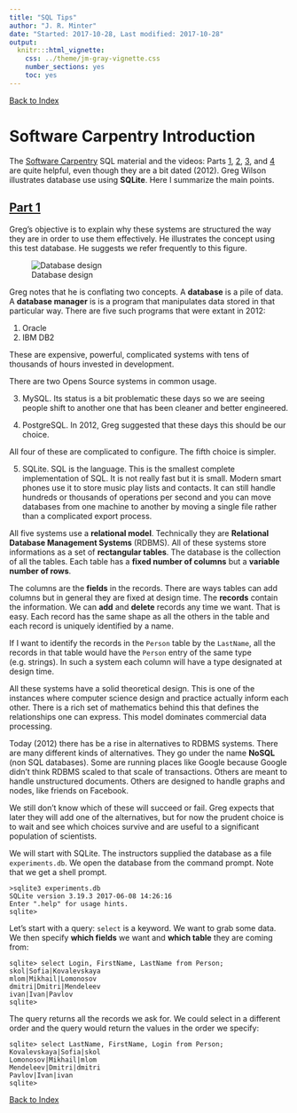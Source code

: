 ```yaml
---
title: "SQL Tips"
author: "J. R. Minter"
date: "Started: 2017-10-28, Last modified: 2017-10-28"
output:
  knitr:::html_vignette:
    css: ../theme/jm-gray-vignette.css
    number_sections: yes
    toc: yes
---
```


[Back to Index](../README.html)

# Software Carpentry Introduction

The
[Software Carpentry](https://swcarpentry.github.io/sql-novice-survey/)
SQL material and the videos: Parts 
[1](https://www.youtube.com/watch?v=Fw7s1qEfpn4),
[2](https://www.youtube.com/watch?v=74ADpklXo9c),
[3](https://www.youtube.com/watch?v=5u66tF5q3LA), and
[4](https://www.youtube.com/watch?v=JTN95fa_UrY)
are quite helpful, even though they are a bit dated (2012). Greg Wilson
illustrates database use using **SQLite**. Here I summarize the main
points.

## [Part 1](https://www.youtube.com/watch?v=Fw7s1qEfpn4)

Greg's objective is to explain why these systems are structured the way
they are in order to use them effectively. He illustrates the concept
using this test database. He suggests we refer frequently to this figure.

![Database design](./inc/png/database_tables.png)

Greg notes that he is conflating two concepts. A **database** is a pile
of data. A **database manager** is is a program that manipulates data
stored in that particular way. There are five such programs that were
extant in 2012:

1. Oracle
2. IBM DB2

These are expensive, powerful, complicated systems with tens of
thousands of hours invested in development.

There are two Opens Source systems in common usage.

3. MySQL. Its status is a bit problematic these days so we are seeing
people shift to another one that has been cleaner and better engineered.

4. PostgreSQL. In 2012, Greg suggested that these days this should be
our choice.

All four of these are complicated to configure. The fifth choice is
simpler.

5. SQLite. SQL is the language. This is the smallest complete
implementation of SQL. It is not really fast but it is small.
Modern smart phones use it to store music play lists and contacts.
It can still handle hundreds or thousands of operations per second
and you can move databases from one machine to another by moving a
single file rather than a complicated export process. 

All five systems use a **relational model**. Technically they are
**Relational Database Management Systems** (RDBMS). All of these
systems store informations as a set of **rectangular tables**. The
database is the collection of all the tables. Each table has a
**fixed number of columns** but a **variable number of rows**.

The columns are the **fields** in the records. There are ways
tables can add columns but in general they are fixed at design time.
The **records** contain the information. We can **add** and **delete**
records any time we want. That is easy. Each record has the same shape
as all the others in the table and each record is uniquely identified 
by a name. 

If I want to identify the records in the `Person` table by the 
`LastName`, all the records in that table would have the `Person`
entry of the same type (e.g. strings). In such a system each
column will have a type designated at design time.

All these systems have a solid theoretical design. This is one of the
instances where computer science design and practice actually
inform each other. There is a rich set of mathematics behind this that
defines the relationships one can express. This model dominates
commercial data processing.

Today (2012) there has be a rise in alternatives to RDBMS systems.
There are many different kinds of alternatives. They go under the name
**NoSQL** (non SQL databases). Some are running places like Google
because Google didn't think RDBMS scaled to that scale of transactions.
Others are meant to handle unstructured documents. Others are designed
to handle graphs and nodes, like friends on Facebook.

We still don't know which of these will succeed or fail. Greg expects
that later they will add one of the alternatives, but for now the 
prudent choice is to wait and see which choices survive and are
useful to a significant population of scientists.

We will start with SQLite. The instructors supplied the database as a
file `experiments.db`. We open the database from the command prompt.
Note that we get a shell prompt.

```
>sqlite3 experiments.db
SQLite version 3.19.3 2017-06-08 14:26:16
Enter ".help" for usage hints.
sqlite> 

```

Let's start with a query: `select` is a keyword. We want to grab some
data. We then specify **which fields** we want and **which table**
they are coming from:

```
sqlite> select Login, FirstName, LastName from Person;
skol|Sofia|Kovalevskaya
mlom|Mikhail|Lomonosov
dmitri|Dmitri|Mendeleev
ivan|Ivan|Pavlov
sqlite>
```

The query returns all the records we ask for. We could select in a
different order and the query would return the values in the order
we specify:

```
sqlite> select LastName, FirstName, Login from Person;
Kovalevskaya|Sofia|skol
Lomonosov|Mikhail|mlom
Mendeleev|Dmitri|dmitri
Pavlov|Ivan|ivan
sqlite>
```



[Back to Index](../README.html)